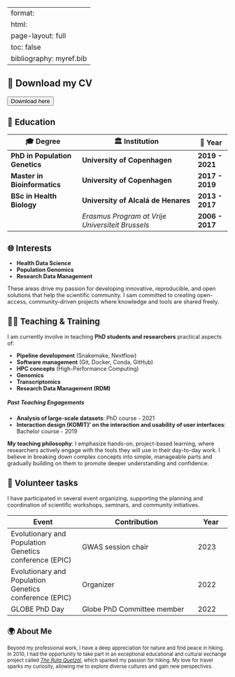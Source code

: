 
---
format: 
    html:
        page-layout: full
        toc: false
bibliography: myref.bib
---

## 📄 **Download my CV**

<a href="./ARMCV.pdf" download="ARM-CV.pdf"> 
    <button class="btn small-button">Download here</button>
</a>


<div style="font-size: 0.9em;">
## 📘 **Education**
| 🎓 **Degree**              | 🏛️ **Institution**                          | 📅 **Year** |
|----------------------------|---------------------------------------------|-------------|
| **PhD in Population Genetics** | **University of Copenhagen** | **2019 - 2021** |
| **Master in Bioinformatics**    | **University of Copenhagen**             | **2017 - 2019** |
| **BSc in Health Biology**       | **University of Alcalá de Henares**       | **2013 - 2017** |
|                             | *Erasmus Program at Vrije Universiteit Brussels* | **2006 - 2017** |
<div>

## 🌐 **Interests**
- **Health Data Science**  
- **Population Genomics**  
- **Research Data Management**  

These areas drive my passion for developing innovative, reproducible, and open solutions that help the scientific community. I sam committed to creating open-access, community-driven projects where knowledge and tools are shared freely.


## 🧑‍🏫 **Teaching & Training**

I am currently involve in teaching **PhD students and researchers** practical aspects of:  

- **Pipeline development** (Snakemake, Nextflow)  
- **Software management** (Git, Docker, Conda, GitHub)  
- **HPC concepts** (High-Performance Computing)  
- **Genomics**  
- **Transcriptomics**
- **Research Data Management (RDM)**  

#####  Past Teaching Engagements

- **Analysis of large-scale datasets**: PhD course - 2021
- **Interaction design (KOMIT)’ on the interaction and usability of user interfaces**: Bachelor course - 2019 

**My teaching philosophy**: I emphasize hands-on, project-based learning, where researchers actively engage with the tools they will use in their day-to-day work. I believe in breaking down complex concepts into simple, manageable parts and gradually building on them to promote deeper understanding and confidence.

## 🤝  Volunteer tasks 

I have participated in several event organizing, supporting the planning and coordination of scientific workshops, seminars, and community initiatives.

<div style="font-size: 0.9em;">
|  Event|	 Contribution| Year|
|----------------------------|---------------------------------------------|-------------|
| Evolutionary and Population Genetics conference (EPIC) | GWAS session chair | 2023 |
| Evolutionary and Population Genetics conference (EPIC) | Organizer  | 2022 |
| GLOBE PhD Day | Globe PhD Committee member | 2022 | 
<div>

## 🌍 **About Me**
Beyond my professional work, I have a deep appreciation for nature and find peace in hiking. In 2010, I had the opportunity to take part in an exceptional educational and cultural exchange project called [*The Ruta Quetzal*](https://www.rutaquetzal.com/), which sparked my passion for hiking. My love for travel sparks my curiosity, allowing me to explore diverse cultures and gain new perspectives.

